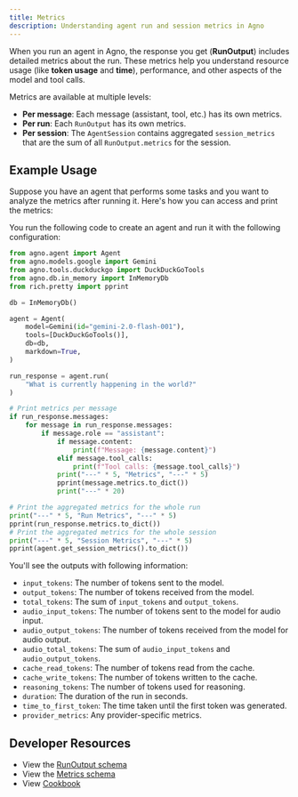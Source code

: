 ```yaml
---
title: Metrics
description: Understanding agent run and session metrics in Agno
---
```


When you run an agent in Agno, the response you get (**RunOutput**) includes detailed metrics about the run. These metrics help you understand resource usage (like **token usage** and **time**), performance, and other aspects of the model and tool calls.

Metrics are available at multiple levels:
- **Per message**: Each message (assistant, tool, etc.) has its own metrics.
- **Per run**: Each `RunOutput` has its own metrics.
- **Per session**: The `AgentSession` contains aggregated `session_metrics` that are the sum of all `RunOutput.metrics` for the session.


## Example Usage
Suppose you have an agent that performs some tasks and you want to analyze the metrics after running it. Here's how you can access and print the metrics:

You run the following code to create an agent and run it with the following configuration:
```python
from agno.agent import Agent
from agno.models.google import Gemini
from agno.tools.duckduckgo import DuckDuckGoTools
from agno.db.in_memory import InMemoryDb
from rich.pretty import pprint

db = InMemoryDb()

agent = Agent(
    model=Gemini(id="gemini-2.0-flash-001"),
    tools=[DuckDuckGoTools()],
    db=db,
    markdown=True,
)

run_response = agent.run(
    "What is currently happening in the world?"
)

# Print metrics per message
if run_response.messages:
    for message in run_response.messages:
        if message.role == "assistant":
            if message.content:
                print(f"Message: {message.content}")
            elif message.tool_calls:
                print(f"Tool calls: {message.tool_calls}")
            print("---" * 5, "Metrics", "---" * 5)
            pprint(message.metrics.to_dict())
            print("---" * 20)

# Print the aggregated metrics for the whole run
print("---" * 5, "Run Metrics", "---" * 5)
pprint(run_response.metrics.to_dict())
# Print the aggregated metrics for the whole session
print("---" * 5, "Session Metrics", "---" * 5)
pprint(agent.get_session_metrics().to_dict())
```

You'll see the outputs with following information:

- `input_tokens`: The number of tokens sent to the model.
- `output_tokens`: The number of tokens received from the model.
- `total_tokens`: The sum of `input_tokens` and `output_tokens`.
- `audio_input_tokens`: The number of tokens sent to the model for audio input.
- `audio_output_tokens`: The number of tokens received from the model for audio output.
- `audio_total_tokens`: The sum of `audio_input_tokens` and `audio_output_tokens`.
- `cache_read_tokens`: The number of tokens read from the cache.
- `cache_write_tokens`: The number of tokens written to the cache.
- `reasoning_tokens`: The number of tokens used for reasoning.
- `duration`: The duration of the run in seconds.
- `time_to_first_token`: The time taken until the first token was generated.
- `provider_metrics`: Any provider-specific metrics.


## Developer Resources

- View the [RunOutput schema](/reference/agents/run-response)
- View the [Metrics schema](/reference/agents/metrics)
- View [Cookbook](https://github.com/agno-agi/agno/tree/v2.0/cookbook/agents/other/agent_metrics.py)
